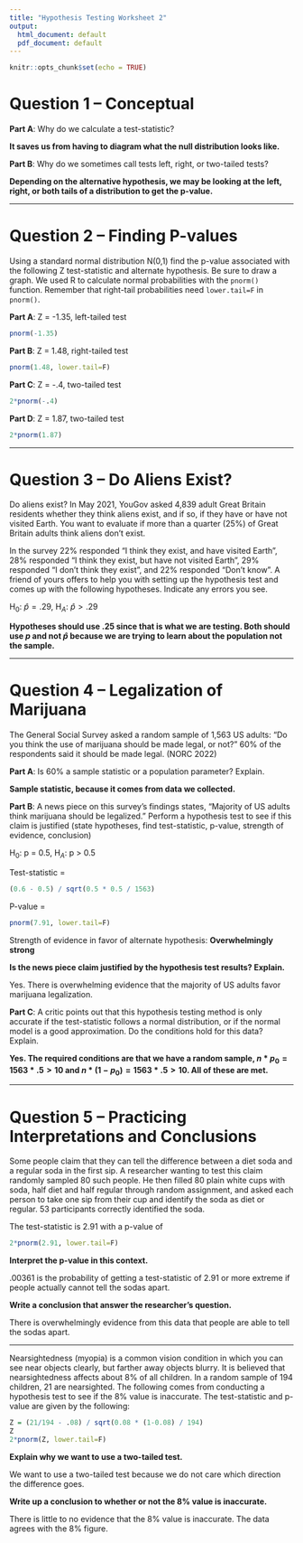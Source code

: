---
title: "Hypothesis Testing Worksheet 2"
output:
  html_document: default
  pdf_document: default
---

```{r setup, include=FALSE}
knitr::opts_chunk$set(echo = TRUE)
```

# Question 1 -- Conceptual

**Part A**: Why do we calculate a test-statistic?

**It saves us from having to diagram what the null distribution looks like.**

**Part B**: Why do we sometimes call tests left, right, or two-tailed tests?

**Depending on the alternative hypothesis, we may be looking at the left, right, or both tails of a distribution to get the p-value.**

---

# Question 2 -- Finding P-values

Using a standard normal distribution N(0,1) find the p-value associated with the following Z test-statistic and alternate hypothesis. Be sure to draw a graph. We used R to calculate normal probabilities with the `pnorm()` function. Remember that right-tail probabilities need `lower.tail=F` in `pnorm()`.

**Part A**: Z = -1.35, left-tailed test

```{r}
pnorm(-1.35)
```
**Part B**: Z = 1.48, right-tailed test

```{r}
pnorm(1.48, lower.tail=F)
```

**Part C**: Z = -.4, two-tailed test

```{r}
2*pnorm(-.4)
```

**Part D**: Z = 1.87, two-tailed test

```{r}
2*pnorm(1.87)
```

---

# Question 3 -- Do Aliens Exist?

Do aliens exist? In May 2021, YouGov asked 4,839 adult Great Britain residents whether they think aliens exist, and if so, if they have or have not visited Earth. You want to evaluate if more than a quarter (25%) of Great Britain adults think aliens don’t exist. 

In the survey 22% responded “I think they exist, and have visited Earth”, 28% responded “I think they exist, but have not visited Earth”, 29% responded “I don’t think they exist”, and 22% responded “Don’t know”. A friend of yours offers to help you with setting up the hypothesis test and comes up with the following hypotheses. Indicate any errors you see.

H$_0$: $\widehat{p} = .29$, \hspace{2mm} H$_A$: $\widehat{p} > .29$ 

**Hypotheses should use .25 since that is what we are testing. Both should use $p$ and not $\hat{p}$ because we are trying to learn about the population not the sample.**

---

# Question 4 -- Legalization of Marijuana

The General Social Survey asked a random sample of 1,563 US adults: “Do you think the use of marijuana should be made legal, or not?” 60\% of the respondents said it should be made legal. (NORC 2022)

**Part A**: Is 60\% a sample statistic or a population parameter? Explain. 

**Sample statistic, because it comes from data we collected.**

**Part B**: A news piece on this survey’s findings states, “Majority of US adults think marijuana should be legalized.” Perform a hypothesis test to see if this claim is justified (state hypotheses, find test-statistic, p-value, strength of evidence, conclusion)

H$_0$: p = 0.5, \hspace{10mm} H$_A$: p > 0.5

Test-statistic =

```{r}
(0.6 - 0.5) / sqrt(0.5 * 0.5 / 1563)
```

P-value =

```{r}
pnorm(7.91, lower.tail=F)
```

Strength of evidence in favor of alternate hypothesis: **Overwhelmingly strong**

**Is the news piece claim justified by the hypothesis test results? Explain.** 

Yes. There is overwhelming evidence that the majority of US adults favor marijuana legalization.

**Part C**: A critic points out that this hypothesis testing method is only accurate if the test-statistic follows a normal distribution, or if the normal model is a good approximation. Do the conditions hold for this data? Explain.

**Yes. The required conditions are that we have a random sample, $n*p_0 = 1563*.5 > 10$ and $n*(1-p_0) = 1563*.5 > 10$. All of these are met.**

---

# Question 5 -- Practicing Interpretations and Conclusions

Some people claim that they can tell the difference between a diet soda and a regular soda in the first sip. A researcher wanting to test this claim randomly sampled 80 such people. He then filled 80 plain white cups with soda, half diet and half regular through random assignment, and asked each person to take one sip from their cup and identify the soda as diet or regular. 53 participants correctly identified the soda.

The test-statistic is 2.91 with a p-value of 
```{r}
2*pnorm(2.91, lower.tail=F)
```

**Interpret the p-value in this context.**

.00361 is the probability of getting a test-statistic of 2.91 or more extreme if people actually cannot tell the sodas apart.

**Write a conclusion that answer the researcher's question.**

There is overwhelmingly evidence from this data that people are able to tell the sodas apart.

---

Nearsightedness (myopia) is a common vision condition in which you can see near objects clearly, but farther away objects blurry. It is believed that nearsightedness affects about 8\% of all children. In a random sample of 194 children, 21 are nearsighted. The following comes from conducting a hypothesis test to see if the 8\% value is inaccurate. The test-statistic and p-value are given by the following: 

```{r}
Z = (21/194 - .08) / sqrt(0.08 * (1-0.08) / 194)
Z
2*pnorm(Z, lower.tail=F)
```

**Explain why we want to use a two-tailed test.**

We want to use a two-tailed test because we do not care which direction the difference goes.

**Write up a conclusion to whether or not the 8\% value is inaccurate.**

There is little to no evidence that the 8\% value is inaccurate. The data agrees with the 8\% figure.
